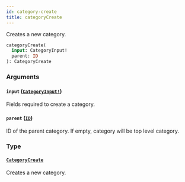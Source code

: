 ```yaml
---
id: category-create
title: categoryCreate
---
```


Creates a new category.

```graphql
categoryCreate(
  input: CategoryInput!
  parent: ID
): CategoryCreate

```

### Arguments

#### `input` ([`CategoryInput!`](../../../developer/api-reference/inputs/category-input))

Fields required to create a category.

#### `parent` ([`ID`](../../../developer/api-reference/scalars/id))

ID of the parent category. If empty, category will be top level category.

### Type

#### [`CategoryCreate`](../../../developer/api-reference/objects/category-create)

Creates a new category.
